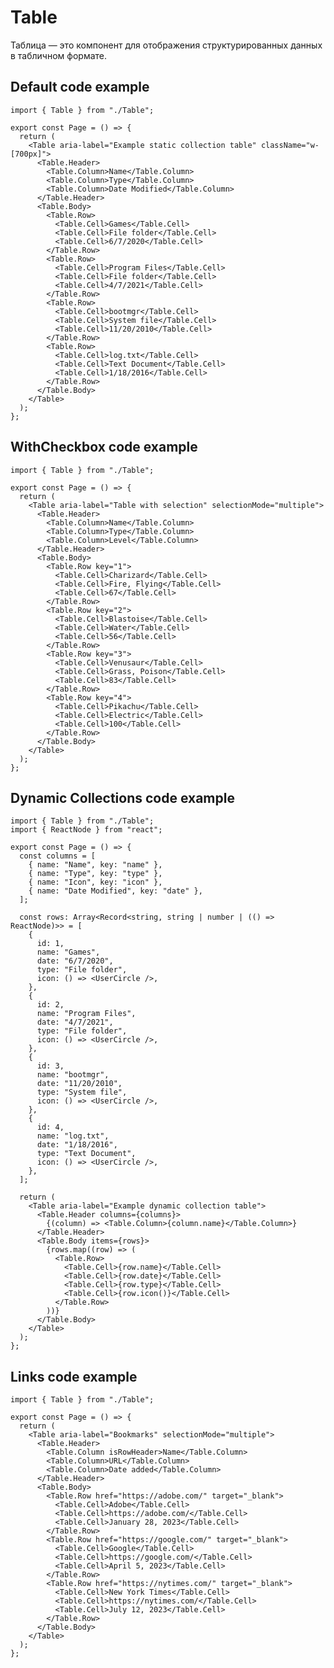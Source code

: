 
<Meta of={stories} />

# Table

Таблица — это компонент для отображения структурированных данных в табличном формате.

<Controls />

## Default code example

```tsx
import { Table } from "./Table";

export const Page = () => {
  return (
    <Table aria-label="Example static collection table" className="w-[700px]">
      <Table.Header>
        <Table.Column>Name</Table.Column>
        <Table.Column>Type</Table.Column>
        <Table.Column>Date Modified</Table.Column>
      </Table.Header>
      <Table.Body>
        <Table.Row>
          <Table.Cell>Games</Table.Cell>
          <Table.Cell>File folder</Table.Cell>
          <Table.Cell>6/7/2020</Table.Cell>
        </Table.Row>
        <Table.Row>
          <Table.Cell>Program Files</Table.Cell>
          <Table.Cell>File folder</Table.Cell>
          <Table.Cell>4/7/2021</Table.Cell>
        </Table.Row>
        <Table.Row>
          <Table.Cell>bootmgr</Table.Cell>
          <Table.Cell>System file</Table.Cell>
          <Table.Cell>11/20/2010</Table.Cell>
        </Table.Row>
        <Table.Row>
          <Table.Cell>log.txt</Table.Cell>
          <Table.Cell>Text Document</Table.Cell>
          <Table.Cell>1/18/2016</Table.Cell>
        </Table.Row>
      </Table.Body>
    </Table>
  );
};
```

<Canvas of={stories.Default} />

## WithCheckbox code example

```tsx
import { Table } from "./Table";

export const Page = () => {
  return (
    <Table aria-label="Table with selection" selectionMode="multiple">
      <Table.Header>
        <Table.Column>Name</Table.Column>
        <Table.Column>Type</Table.Column>
        <Table.Column>Level</Table.Column>
      </Table.Header>
      <Table.Body>
        <Table.Row key="1">
          <Table.Cell>Charizard</Table.Cell>
          <Table.Cell>Fire, Flying</Table.Cell>
          <Table.Cell>67</Table.Cell>
        </Table.Row>
        <Table.Row key="2">
          <Table.Cell>Blastoise</Table.Cell>
          <Table.Cell>Water</Table.Cell>
          <Table.Cell>56</Table.Cell>
        </Table.Row>
        <Table.Row key="3">
          <Table.Cell>Venusaur</Table.Cell>
          <Table.Cell>Grass, Poison</Table.Cell>
          <Table.Cell>83</Table.Cell>
        </Table.Row>
        <Table.Row key="4">
          <Table.Cell>Pikachu</Table.Cell>
          <Table.Cell>Electric</Table.Cell>
          <Table.Cell>100</Table.Cell>
        </Table.Row>
      </Table.Body>
    </Table>
  );
};
```

<Canvas of={stories.WithCheckbox} />

## Dynamic Collections code example

```tsx
import { Table } from "./Table";
import { ReactNode } from "react";

export const Page = () => {
  const columns = [
    { name: "Name", key: "name" },
    { name: "Type", key: "type" },
    { name: "Icon", key: "icon" },
    { name: "Date Modified", key: "date" },
  ];

  const rows: Array<Record<string, string | number | (() => ReactNode)>> = [
    {
      id: 1,
      name: "Games",
      date: "6/7/2020",
      type: "File folder",
      icon: () => <UserCircle />,
    },
    {
      id: 2,
      name: "Program Files",
      date: "4/7/2021",
      type: "File folder",
      icon: () => <UserCircle />,
    },
    {
      id: 3,
      name: "bootmgr",
      date: "11/20/2010",
      type: "System file",
      icon: () => <UserCircle />,
    },
    {
      id: 4,
      name: "log.txt",
      date: "1/18/2016",
      type: "Text Document",
      icon: () => <UserCircle />,
    },
  ];

  return (
    <Table aria-label="Example dynamic collection table">
      <Table.Header columns={columns}>
        {(column) => <Table.Column>{column.name}</Table.Column>}
      </Table.Header>
      <Table.Body items={rows}>
        {rows.map((row) => (
          <Table.Row>
            <Table.Cell>{row.name}</Table.Cell>
            <Table.Cell>{row.date}</Table.Cell>
            <Table.Cell>{row.type}</Table.Cell>
            <Table.Cell>{row.icon()}</Table.Cell>
          </Table.Row>
        ))}
      </Table.Body>
    </Table>
  );
};
```

<Canvas of={stories.DynamicCollections} />

## Links code example

```tsx
import { Table } from "./Table";

export const Page = () => {
  return (
    <Table aria-label="Bookmarks" selectionMode="multiple">
      <Table.Header>
        <Table.Column isRowHeader>Name</Table.Column>
        <Table.Column>URL</Table.Column>
        <Table.Column>Date added</Table.Column>
      </Table.Header>
      <Table.Body>
        <Table.Row href="https://adobe.com/" target="_blank">
          <Table.Cell>Adobe</Table.Cell>
          <Table.Cell>https://adobe.com/</Table.Cell>
          <Table.Cell>January 28, 2023</Table.Cell>
        </Table.Row>
        <Table.Row href="https://google.com/" target="_blank">
          <Table.Cell>Google</Table.Cell>
          <Table.Cell>https://google.com/</Table.Cell>
          <Table.Cell>April 5, 2023</Table.Cell>
        </Table.Row>
        <Table.Row href="https://nytimes.com/" target="_blank">
          <Table.Cell>New York Times</Table.Cell>
          <Table.Cell>https://nytimes.com/</Table.Cell>
          <Table.Cell>July 12, 2023</Table.Cell>
        </Table.Row>
      </Table.Body>
    </Table>
  );
};
```

<Canvas of={stories.Links} />
